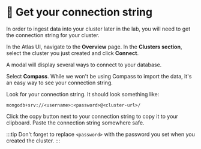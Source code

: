 
# 👐 Get your connection string

In order to ingest data into your cluster later in the lab, you will need to get the connection string for your cluster.

In the Atlas UI, navigate to the **Overview** page. In the **Clusters section**, select the cluster you just created and click **Connect**. 

<Screenshot url="https://cloud.mongodb.com" src="img/screenshots/10-mongodb-atlas/3-get-conn-string/1-connect-button.png" alt="Screenshot of the connect button" />

A modal will display several ways to connect to your database.

<Screenshot url="https://cloud.mongodb.com" src="img/screenshots/10-mongodb-atlas/3-get-conn-string/2-connect-modal.png" alt="Screenshot of the connect modal" />

Select **Compass**. While we won't be using Compass to import the data, it's an easy way to see your connection string.

<Screenshot url="https://cloud.mongodb.com" src="img/screenshots/10-mongodb-atlas/3-get-conn-string/3-connect-compass.png" alt="Screenshot of the connection string" />

Look for your connection string. It should look something like:

```
mongodb+srv://<username>:<password>@<cluster-url>/
```

Click the copy button next to your connection string to copy it to your clipboard. Paste the connection string somewhere safe.

:::tip
Don't forget to replace `<password>` with the password you set when you created the cluster.
:::